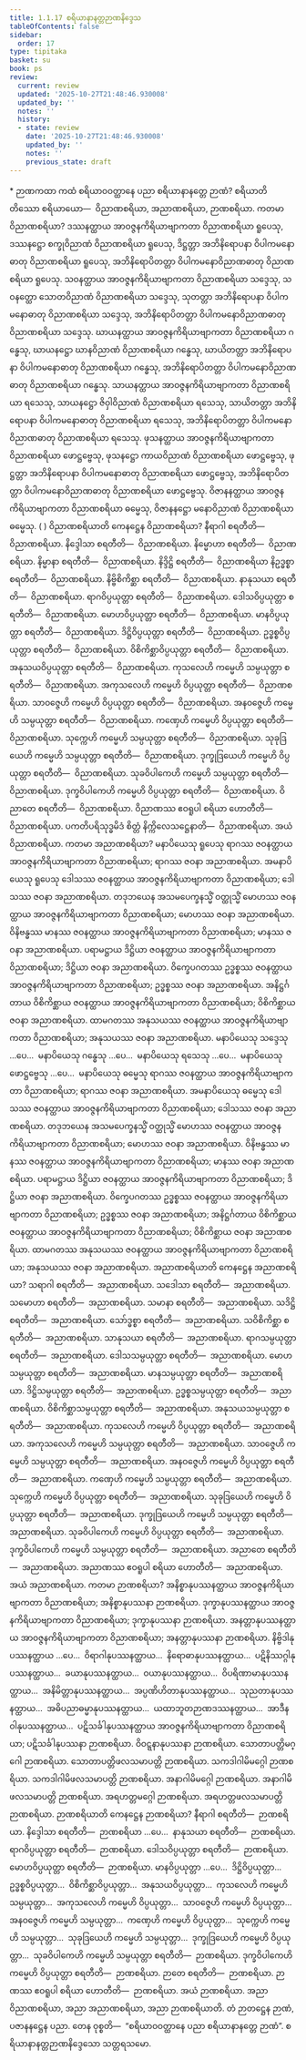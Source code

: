 ```yaml
---
title: 1.1.17 စရိယာနာနတ္တဉာဏနိဒ္ဒေသ
tableOfContents: false
sidebar:
  order: 17
type: tipitaka
basket: su
book: ps
review:
  current: review
  updated: '2025-10-27T21:48:46.930008'
  updated_by: ''
  notes: ''
  history:
  - state: review
    date: '2025-10-27T21:48:46.930008'
    updated_by: ''
    notes: ''
    previous_state: draft
---
```



<ReviewStatus review={frontmatter.review} showDetails={true} />

<HypothesisAnnotation frontmatter={frontmatter} />

<DynamicBreadcrumb />

<Paragraph type="center" book="ps">
* ဉာဏကထာ
</Paragraph>


<Division number="68" book="ps" e="ch" v="26" p="4">

<Paragraph number="491" book="ps">
ကထံ စရိယာဝဝတ္ထာနေ ပညာ စရိယာနာနတ္တေ ဉာဏံ? <Emphasis>စရိယာ</Emphasis>တိ တိဿော စရိယာယော—  ဝိညာဏစရိယာ, အညာဏစရိယာ, ဉာဏစရိယာ.
</Paragraph>

<Paragraph number="492" book="ps">
ကတမာ ဝိညာဏစရိယာ? ဒဿနတ္ထာယ အာဝဇ္ဇနကိရိယာဗျာကတာ ဝိညာဏစရိယာ ရူပေသု, ဒဿနဋ္ဌော စက္ခုဝိညာဏံ ဝိညာဏစရိယာ ရူပေသု, ဒိဋ္ဌတ္တာ အဘိနိရောပနာ ဝိပါကမနောဓာတု ဝိညာဏစရိယာ ရူပေသု, အဘိနိရောပိတတ္တာ ဝိပါကမနောဝိညာဏဓာတု ဝိညာဏစရိယာ ရူပေသု.
</Paragraph>

<Paragraph number="493" book="ps">
သဝနတ္ထာယ အာဝဇ္ဇနကိရိယာဗျာကတာ ဝိညာဏစရိယာ သဒ္ဒေသု, သဝနတ္ထော သောတဝိညာဏံ ဝိညာဏစရိယာ သဒ္ဒေသု, သုတတ္တာ အဘိနိရောပနာ ဝိပါကမနောဓာတု ဝိညာဏစရိယာ သဒ္ဒေသု, အဘိနိရောပိတတ္တာ ဝိပါကမနောဝိညာဏဓာတု ဝိညာဏစရိယာ သဒ္ဒေသု.
</Paragraph>

<Paragraph number="494" book="ps">
ဃာယနတ္ထာယ အာဝဇ္ဇနကိရိယာဗျာကတာ ဝိညာဏစရိယာ ဂန္ဓေသု, ဃာယနဋ္ဌော ဃာနဝိညာဏံ ဝိညာဏစရိယာ ဂန္ဓေသု, ဃာယိတတ္တာ အဘိနိရောပနာ ဝိပါကမနောဓာတု ဝိညာဏစရိယာ ဂန္ဓေသု, အဘိနိရောပိတတ္တာ ဝိပါကမနောဝိညာဏဓာတု ဝိညာဏစရိယာ ဂန္ဓေသု.
</Paragraph>

<Paragraph number="495" book="ps">
သာယနတ္ထာယ အာဝဇ္ဇနကိရိယာဗျာကတာ ဝိညာဏစရိယာ ရသေသု, သာယနဋ္ဌော ဇိဝှါဝိညာဏံ ဝိညာဏစရိယာ ရသေသု, သာယိတတ္တာ အဘိနိရောပနာ ဝိပါကမနောဓာတု ဝိညာဏစရိယာ ရသေသု, အဘိနိရောပိတတ္တာ ဝိပါကမနောဝိညာဏဓာတု ဝိညာဏစရိယာ ရသေသု.
</Paragraph>

<Paragraph number="496" book="ps">
ဖုသနတ္ထာယ အာဝဇ္ဇနကိရိယာဗျာကတာ ဝိညာဏစရိယာ ဖောဋ္ဌဗ္ဗေသု, ဖုသနဋ္ဌော ကာယဝိညာဏံ ဝိညာဏစရိယာ ဖောဋ္ဌဗ္ဗေသု, ဖုဋ္ဌတ္တာ အဘိနိရောပနာ ဝိပါကမနောဓာတု ဝိညာဏစရိယာ ဖောဋ္ဌဗ္ဗေသု, အဘိနိရောပိတတ္တာ ဝိပါကမနောဝိညာဏဓာတု ဝိညာဏစရိယာ ဖောဋ္ဌဗ္ဗေသု.
</Paragraph>

<Paragraph number="497" book="ps">
ဝိဇာနနတ္ထာယ အာဝဇ္ဇနကိရိယာဗျာကတာ ဝိညာဏစရိယာ ဓမ္မေသု, ဝိဇာနနဋ္ဌော မနောဝိညာဏံ ဝိညာဏစရိယာ ဓမ္မေသု. ( )
</Paragraph>

</Division>
<Division number="69" book="ps" e="ch" v="26" p="4">

<Paragraph number="498" book="ps">
<Emphasis>ဝိညာဏစရိယာ</Emphasis>တိ ကေနဋ္ဌေန ဝိညာဏစရိယာ? နီရာဂါ စရတီတိ—  ဝိညာဏစရိယာ. နိဒ္ဒေါသာ စရတီတိ—  ဝိညာဏစရိယာ. နိမ္မောဟာ စရတီတိ—  ဝိညာဏစရိယာ. နိမ္မာနာ စရတီတိ—  ဝိညာဏစရိယာ. နိဒ္ဒိဋ္ဌိ စရတီတိ—  ဝိညာဏစရိယာ နိဥဒ္ဓစ္စာ စရတီတိ—  ဝိညာဏစရိယာ. နိဗ္ဗိစိကိစ္ဆာ စရတီတိ—  ဝိညာဏစရိယာ. နာနုသယာ စရတီတိ—  ဝိညာဏစရိယာ. ရာဂဝိပ္ပယုတ္တာ စရတီတိ—  ဝိညာဏစရိယာ. ဒေါသဝိပ္ပယုတ္တာ စရတီတိ—  ဝိညာဏစရိယာ. မောဟဝိပ္ပယုတ္တာ စရတီတိ—  ဝိညာဏစရိယာ. မာနဝိပ္ပယုတ္တာ စရတီတိ—  ဝိညာဏစရိယာ. ဒိဋ္ဌိဝိပ္ပယုတ္တာ စရတီတိ—  ဝိညာဏစရိယာ. ဥဒ္ဓစ္စဝိပ္ပယုတ္တာ စရတီတိ—  ဝိညာဏစရိယာ. ဝိစိကိစ္ဆာဝိပ္ပယုတ္တာ စရတီတိ—  ဝိညာဏစရိယာ. အနုသယဝိပ္ပယုတ္တာ စရတီတိ—  ဝိညာဏစရိယာ. ကုသလေဟိ ကမ္မေဟိ သမ္ပယုတ္တာ စရတီတိ—  ဝိညာဏစရိယာ. အကုသလေဟိ ကမ္မေဟိ ဝိပ္ပယုတ္တာ စရတီတိ—  ဝိညာဏစရိယာ. သာဝဇ္ဇေဟိ ကမ္မေဟိ ဝိပ္ပယုတ္တာ စရတီတိ—  ဝိညာဏစရိယာ. အနဝဇ္ဇေဟိ ကမ္မေဟိ သမ္ပယုတ္တာ စရတီတိ—  ဝိညာဏစရိယာ. ကဏှေဟိ ကမ္မေဟိ ဝိပ္ပယုတ္တာ စရတီတိ—  ဝိညာဏစရိယာ. သုက္ကေဟိ ကမ္မေဟိ သမ္ပယုတ္တာ စရတီတိ—  ဝိညာဏစရိယာ. သုခုဒြယေဟိ ကမ္မေဟိ သမ္ပယုတ္တာ စရတီတိ—  ဝိညာဏစရိယာ. ဒုက္ခုဒြယေဟိ ကမ္မေဟိ ဝိပ္ပယုတ္တာ စရတီတိ—  ဝိညာဏစရိယာ. သုခဝိပါကေဟိ ကမ္မေဟိ သမ္ပယုတ္တာ စရတီတိ—  ဝိညာဏစရိယာ. ဒုက္ခဝိပါကေဟိ ကမ္မေဟိ ဝိပ္ပယုတ္တာ စရတီတိ—  ဝိညာဏစရိယာ. ဝိညာတေ စရတီတိ—  ဝိညာဏစရိယာ. ဝိညာဏဿ ဧဝရူပါ စရိယာ ဟောတီတိ—  ဝိညာဏစရိယာ. ပကတိပရိသုဒ္ဓမိဒံ စိတ္တံ နိက္ကိလေသဋ္ဌေနာတိ—  ဝိညာဏစရိယာ. အယံ ဝိညာဏစရိယာ.
</Paragraph>

<Paragraph number="499" book="ps">
ကတမာ အညာဏစရိယာ? မနာပိယေသု ရူပေသု ရာဂဿ ဇဝနတ္ထာယ အာဝဇ္ဇနကိရိယာဗျာကတာ ဝိညာဏစရိယာ; ရာဂဿ ဇဝနာ အညာဏစရိယာ. အမနာပိယေသု ရူပေသု ဒေါသဿ ဇဝနတ္ထာယ အာဝဇ္ဇနကိရိယာဗျာကတာ ဝိညာဏစရိယာ; ဒေါသဿ ဇဝနာ အညာဏစရိယာ. တဒုဘယေန အသမပေက္ခနသ္မိံ ဝတ္ထုသ္မိံ မောဟဿ ဇဝနတ္ထာယ အာဝဇ္ဇနကိရိယာဗျာကတာ ဝိညာဏစရိယာ; မောဟဿ ဇဝနာ အညာဏစရိယာ. ဝိနိဗန္ဓဿ မာနဿ ဇဝနတ္ထာယ အာဝဇ္ဇနကိရိယာဗျာကတာ ဝိညာဏစရိယာ; မာနဿ ဇဝနာ အညာဏစရိယာ. ပရာမဋ္ဌာယ ဒိဋ္ဌိယာ ဇဝနတ္ထာယ အာဝဇ္ဇနကိရိယာဗျာကတာ ဝိညာဏစရိယာ; ဒိဋ္ဌိယာ ဇဝနာ အညာဏစရိယာ. ဝိက္ခေပဂတဿ ဥဒ္ဓစ္စဿ ဇဝနတ္ထာယ အာဝဇ္ဇနကိရိယာဗျာကတာ ဝိညာဏစရိယာ; ဥဒ္ဓစ္စဿ ဇဝနာ အညာဏစရိယာ. အနိဋ္ဌင်္ဂတာယ ဝိစိကိစ္ဆာယ ဇဝနတ္ထာယ အာဝဇ္ဇနကိရိယာဗျာကတာ ဝိညာဏစရိယာ; ဝိစိကိစ္ဆာယ ဇဝနာ အညာဏစရိယာ. ထာမဂတဿ အနုသယဿ ဇဝနတ္ထာယ အာဝဇ္ဇနကိရိယာဗျာကတာ ဝိညာဏစရိယာ; အနုသယဿ ဇဝနာ အညာဏစရိယာ.
</Paragraph>

<Paragraph number="500" book="ps">
မနာပိယေသု သဒ္ဒေသု …ပေ…  မနာပိယေသု ဂန္ဓေသု …ပေ…  မနာပိယေသု ရသေသု …ပေ…  မနာပိယေသု ဖောဋ္ဌဗ္ဗေသု …ပေ…  မနာပိယေသု ဓမ္မေသု ရာဂဿ ဇဝနတ္ထာယ အာဝဇ္ဇနကိရိယာဗျာကတာ ဝိညာဏစရိယာ; ရာဂဿ ဇဝနာ အညာဏစရိယာ. အမနာပိယေသု ဓမ္မေသု ဒေါသဿ ဇဝနတ္ထာယ အာဝဇ္ဇနကိရိယာဗျာကတာ ဝိညာဏစရိယာ; ဒေါသဿ ဇဝနာ အညာဏစရိယာ. တဒုဘယေန အသမပေက္ခနသ္မိံ ဝတ္ထုသ္မိံ မောဟဿ ဇဝနတ္ထာယ အာဝဇ္ဇနကိရိယာဗျာကတာ ဝိညာဏစရိယာ; မောဟဿ ဇဝနာ အညာဏစရိယာ. ဝိနိဗန္ဓဿ မာနဿ ဇဝနတ္ထာယ အာဝဇ္ဇနကိရိယာဗျာကတာ ဝိညာဏစရိယာ; မာနဿ ဇဝနာ အညာဏစရိယာ. ပရာမဋ္ဌာယ ဒိဋ္ဌိယာ ဇဝနတ္ထာယ အာဝဇ္ဇနကိရိယာဗျာကတာ ဝိညာဏစရိယာ; ဒိဋ္ဌိယာ ဇဝနာ အညာဏစရိယာ. ဝိက္ခေပဂတဿ ဥဒ္ဓစ္စဿ ဇဝနတ္ထာယ အာဝဇ္ဇနကိရိယာဗျာကတာ ဝိညာဏစရိယာ; ဥဒ္ဓစ္စဿ ဇဝနာ အညာဏစရိယာ; အနိဋ္ဌင်္ဂတာယ ဝိစိကိစ္ဆာယ ဇဝနတ္ထာယ အာဝဇ္ဇနကိရိယာဗျာကတာ ဝိညာဏစရိယာ; ဝိစိကိစ္ဆာယ ဇဝနာ အညာဏစရိယာ. ထာမဂတဿ အနုသယဿ ဇဝနတ္ထာယ အာဝဇ္ဇနကိရိယာဗျာကတာ ဝိညာဏစရိယာ; အနုသယဿ ဇဝနာ အညာဏစရိယာ.
</Paragraph>

</Division>
<Division number="70" book="ps" e="ch" v="26" p="4">

<Paragraph number="501" book="ps">
<Emphasis>အညာဏစရိယာ</Emphasis>တိ ကေနဋ္ဌေန အညာဏစရိယာ? သရာဂါ စရတီတိ—  အညာဏစရိယာ. သဒေါသာ စရတီတိ—  အညာဏစရိယာ. သမောဟာ စရတီတိ—  အညာဏစရိယာ. သမာနာ စရတီတိ—  အညာဏစရိယာ. သဒိဋ္ဌိ စရတီတိ—  အညာဏစရိယာ. သော်ဒ္ဓစ္စာ စရတီတိ—  အညာဏစရိယာ. သဝိစိကိစ္ဆာ စရတီတိ—  အညာဏစရိယာ. သာနုသယာ စရတီတိ—  အညာဏစရိယာ. ရာဂသမ္ပယုတ္တာ စရတီတိ—  အညာဏစရိယာ. ဒေါသသမ္ပယုတ္တာ စရတီတိ—  အညာဏစရိယာ. မောဟသမ္ပယုတ္တာ စရတီတိ—  အညာဏစရိယာ. မာနသမ္ပယုတ္တာ စရတီတိ—  အညာဏစရိယာ. ဒိဋ္ဌိသမ္ပယုတ္တာ စရတီတိ—  အညာဏစရိယာ. ဥဒ္ဓစ္စသမ္ပယုတ္တာ စရတီတိ—  အညာဏစရိယာ. ဝိစိကိစ္ဆာသမ္ပယုတ္တာ စရတီတိ—  အညာဏစရိယာ. အနုသယသမ္ပယုတ္တာ စရတီတိ—  အညာဏစရိယာ. ကုသလေဟိ ကမ္မေဟိ ဝိပ္ပယုတ္တာ စရတီတိ—  အညာဏစရိယာ. အကုသလေဟိ ကမ္မေဟိ သမ္ပယုတ္တာ စရတီတိ—  အညာဏစရိယာ. သာဝဇ္ဇေဟိ ကမ္မေဟိ သမ္ပယုတ္တာ စရတီတိ—  အညာဏစရိယာ. အနဝဇ္ဇေဟိ ကမ္မေဟိ ဝိပ္ပယုတ္တာ စရတီတိ—  အညာဏစရိယာ. ကဏှေဟိ ကမ္မေဟိ သမ္ပယုတ္တာ စရတီတိ—  အညာဏစရိယာ. သုက္ကေဟိ ကမ္မေဟိ ဝိပ္ပယုတ္တာ စရတီတိ—  အညာဏစရိယာ. သုခုဒြယေဟိ ကမ္မေဟိ ဝိပ္ပယုတ္တာ စရတီတိ—  အညာဏစရိယာ. ဒုက္ခုဒြယေဟိ ကမ္မေဟိ သမ္ပယုတ္တာ စရတီတိ—  အညာဏစရိယာ. သုခဝိပါကေဟိ ကမ္မေဟိ ဝိပ္ပယုတ္တာ စရတီတိ—  အညာဏစရိယာ. ဒုက္ခဝိပါကေဟိ ကမ္မေဟိ သမ္ပယုတ္တာ စရတီတိ—  အညာဏစရိယာ. အညာတေ စရတီတိ—  အညာဏစရိယာ. အညာဏဿ ဧဝရူပါ စရိယာ ဟောတီတိ—  အညာဏစရိယာ. အယံ အညာဏစရိယာ.
</Paragraph>

</Division>
<Division number="71" book="ps" e="ch" v="26" p="4">

<Paragraph number="502" book="ps">
ကတမာ ဉာဏစရိယာ? အနိစ္စာနုပဿနတ္ထာယ အာဝဇ္ဇနကိရိယာဗျာကတာ ဝိညာဏစရိယာ; အနိစ္စာနုပဿနာ ဉာဏစရိယာ. ဒုက္ခာနုပဿနတ္ထာယ အာဝဇ္ဇနကိရိယာဗျာကတာ ဝိညာဏစရိယာ; ဒုက္ခာနုပဿနာ ဉာဏစရိယာ. အနတ္တာနုပဿနတ္ထာယ အာဝဇ္ဇနကိရိယာဗျာကတာ ဝိညာဏစရိယာ; အနတ္တာနုပဿနာ ဉာဏစရိယာ. နိဗ္ဗိဒါနုပဿနတ္ထာယ …ပေ…  ဝိရာဂါနုပဿနတ္ထာယ…  နိရောဓာနုပဿနတ္ထာယ…  ပဋိနိဿဂ္ဂါနုပဿနတ္ထာယ…  ခယာနုပဿနတ္ထာယ…  ဝယာနုပဿနတ္ထာယ…  ဝိပရိဏာမာနုပဿနတ္ထာယ…  အနိမိတ္တာနုပဿနတ္ထာယ…  အပ္ပဏိဟိတာနုပဿနတ္ထာယ…  သုညတာနုပဿနတ္ထာယ…  အဓိပညာဓမ္မာနုပဿနတ္ထာယ…  ယထာဘူတဉာဏဒဿနတ္ထာယ…  အာဒီနဝါနုပဿနတ္ထာယ…  ပဋိသင်္ခါနုပဿနတ္ထာယ အာဝဇ္ဇနကိရိယာဗျာကတာ ဝိညာဏစရိယာ; ပဋိသင်္ခါနုပဿနာ ဉာဏစရိယာ. ဝိဝဋ္ဋနာနုပဿနာ ဉာဏစရိယာ. သောတာပတ္တိမဂ္ဂေါ ဉာဏစရိယာ. သောတာပတ္တိဖလသမာပတ္တိ ဉာဏစရိယာ. သကဒါဂါမိမဂ္ဂေါ ဉာဏစရိယာ. သကဒါဂါမိဖလသမာပတ္တိ ဉာဏစရိယာ. အနာဂါမိမဂ္ဂေါ ဉာဏစရိယာ. အနာဂါမိဖလသမာပတ္တိ ဉာဏစရိယာ. အရဟတ္တမဂ္ဂေါ ဉာဏစရိယာ. အရဟတ္တဖလသမာပတ္တိ ဉာဏစရိယာ.
</Paragraph>

<Paragraph number="503" book="ps">
<Emphasis>ဉာဏစရိယာ</Emphasis>တိ ကေနဋ္ဌေန ဉာဏစရိယာ? နီရာဂါ စရတီတိ—  ဉာဏစရိယာ. နိဒ္ဒေါသာ စရတီတိ—  ဉာဏစရိယာ …ပေ…  နာနုသယာ စရတီတိ—  ဉာဏစရိယာ. ရာဂဝိပ္ပယုတ္တာ စရတီတိ—  ဉာဏစရိယာ. ဒေါသဝိပ္ပယုတ္တာ စရတီတိ—  ဉာဏစရိယာ. မောဟဝိပ္ပယုတ္တာ စရတီတိ—  ဉာဏစရိယာ. မာနဝိပ္ပယုတ္တာ …ပေ…  ဒိဋ္ဌိဝိပ္ပယုတ္တာ…  ဥဒ္ဓစ္စဝိပ္ပယုတ္တာ…  ဝိစိကိစ္ဆာဝိပ္ပယုတ္တာ…  အနုသယဝိပ္ပယုတ္တာ…  ကုသလေဟိ ကမ္မေဟိ သမ္ပယုတ္တာ…  အကုသလေဟိ ကမ္မေဟိ ဝိပ္ပယုတ္တာ…  သာဝဇ္ဇေဟိ ကမ္မေဟိ ဝိပ္ပယုတ္တာ…  အနဝဇ္ဇေဟိ ကမ္မေဟိ သမ္ပယုတ္တာ…  ကဏှေဟိ ကမ္မေဟိ ဝိပ္ပယုတ္တာ…  သုက္ကေဟိ ကမ္မေဟိ သမ္ပယုတ္တာ…  သုခုဒြယေဟိ ကမ္မေဟိ သမ္ပယုတ္တာ…  ဒုက္ခုဒြယေဟိ ကမ္မေဟိ ဝိပ္ပယုတ္တာ…  သုခဝိပါကေဟိ ကမ္မေဟိ သမ္ပယုတ္တာ စရတီတိ—  ဉာဏစရိယာ. ဒုက္ခဝိပါကေဟိ ကမ္မေဟိ ဝိပ္ပယုတ္တာ စရတီတိ—  ဉာဏစရိယာ. ဉာတေ စရတီတိ—  ဉာဏစရိယာ. ဉာဏဿ ဧဝရူပါ စရိယာ ဟောတီတိ—  ဉာဏစရိယာ. အယံ ဉာဏစရိယာ. အညာ ဝိညာဏစရိယာ, အညာ အညာဏစရိယာ, အညာ ဉာဏစရိယာတိ. တံ ဉာတဋ္ဌေန ဉာဏံ, ပဇာနနဋ္ဌေန ပညာ. တေန ဝုစ္စတိ—  “စရိယာဝဝတ္ထာနေ ပညာ စရိယာနာနတ္တေ ဉာဏံ”.

</Paragraph>
</Division>

<Paragraph number="504" type="center" book="ps">
စရိယာနာနတ္တဉာဏနိဒ္ဒေသော သတ္တရသမော.
</Paragraph>